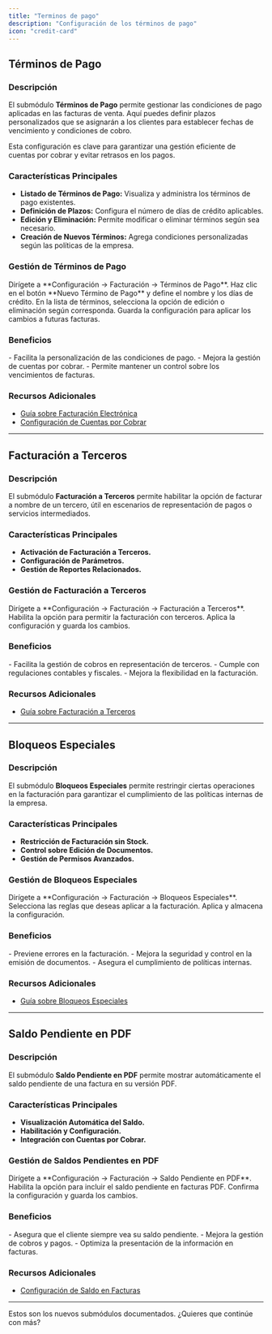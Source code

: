 ```yaml
---
title: "Terminos de pago"
description: "Configuración de los términos de pago"
icon: "credit-card"
---
```

## Términos de Pago

### Descripción

El submódulo **Términos de Pago** permite gestionar las condiciones de pago aplicadas en las facturas de venta. Aquí puedes definir plazos personalizados que se asignarán a los clientes para establecer fechas de vencimiento y condiciones de cobro.

<Info>
Esta configuración es clave para garantizar una gestión eficiente de cuentas por cobrar y evitar retrasos en los pagos.
</Info>

### Características Principales

- **Listado de Términos de Pago:** Visualiza y administra los términos de pago existentes.
- **Definición de Plazos:** Configura el número de días de crédito aplicables.
- **Edición y Eliminación:** Permite modificar o eliminar términos según sea necesario.
- **Creación de Nuevos Términos:** Agrega condiciones personalizadas según las políticas de la empresa.

### Gestión de Términos de Pago

<Steps>
  <Step title="Acceder al Submódulo">
    Dirígete a **Configuración → Facturación → Términos de Pago**.
  </Step>
  <Step title="Crear un Nuevo Término">
    Haz clic en el botón **Nuevo Término de Pago** y define el nombre y los días de crédito.
  </Step>
  <Step title="Editar o Eliminar un Término">
    En la lista de términos, selecciona la opción de edición o eliminación según corresponda.
  </Step>
  <Step title="Guardar Cambios">
    Guarda la configuración para aplicar los cambios a futuras facturas.
  </Step>
</Steps>

### Beneficios

<Check>
- Facilita la personalización de las condiciones de pago.
- Mejora la gestión de cuentas por cobrar.
- Permite mantener un control sobre los vencimientos de facturas.
</Check>

### Recursos Adicionales

- [Guía sobre Facturación Electrónica](https://ayuda.gestoru.com/facturacion-electronica/guia-general)
- [Configuración de Cuentas por Cobrar](https://ayuda.gestoru.com/finanzas/cuentas-por-cobrar)

---

## Facturación a Terceros

### Descripción

El submódulo **Facturación a Terceros** permite habilitar la opción de facturar a nombre de un tercero, útil en escenarios de representación de pagos o servicios intermediados.

### Características Principales

- **Activación de Facturación a Terceros.**
- **Configuración de Parámetros.**
- **Gestión de Reportes Relacionados.**

### Gestión de Facturación a Terceros

<Steps>
  <Step title="Acceder al Submódulo">
    Dirígete a **Configuración → Facturación → Facturación a Terceros**.
  </Step>
  <Step title="Activar la Funcionalidad">
    Habilita la opción para permitir la facturación con terceros.
  </Step>
  <Step title="Guardar Cambios">
    Aplica la configuración y guarda los cambios.
  </Step>
</Steps>

### Beneficios

<Check>
- Facilita la gestión de cobros en representación de terceros.
- Cumple con regulaciones contables y fiscales.
- Mejora la flexibilidad en la facturación.
</Check>

### Recursos Adicionales

- [Guía sobre Facturación a Terceros](https://ayuda.gestoru.com/facturacion/terceros)

---

## Bloqueos Especiales

### Descripción

El submódulo **Bloqueos Especiales** permite restringir ciertas operaciones en la facturación para garantizar el cumplimiento de las políticas internas de la empresa.

### Características Principales

- **Restricción de Facturación sin Stock.**
- **Control sobre Edición de Documentos.**
- **Gestión de Permisos Avanzados.**

### Gestión de Bloqueos Especiales

<Steps>
  <Step title="Acceder al Submódulo">
    Dirígete a **Configuración → Facturación → Bloqueos Especiales**.
  </Step>
  <Step title="Configurar Restricciones">
    Selecciona las reglas que deseas aplicar a la facturación.
  </Step>
  <Step title="Guardar Cambios">
    Aplica y almacena la configuración.
  </Step>
</Steps>

### Beneficios

<Check>
- Previene errores en la facturación.
- Mejora la seguridad y control en la emisión de documentos.
- Asegura el cumplimiento de políticas internas.
</Check>

### Recursos Adicionales

- [Guía sobre Bloqueos Especiales](https://ayuda.gestoru.com/facturacion/bloqueos)

---

## Saldo Pendiente en PDF

### Descripción

El submódulo **Saldo Pendiente en PDF** permite mostrar automáticamente el saldo pendiente de una factura en su versión PDF.

### Características Principales

- **Visualización Automática del Saldo.**
- **Habilitación y Configuración.**
- **Integración con Cuentas por Cobrar.**

### Gestión de Saldos Pendientes en PDF

<Steps>
  <Step title="Acceder al Submódulo">
    Dirígete a **Configuración → Facturación → Saldo Pendiente en PDF**.
  </Step>
  <Step title="Activar la Visualización">
    Habilita la opción para incluir el saldo pendiente en facturas PDF.
  </Step>
  <Step title="Guardar Cambios">
    Confirma la configuración y guarda los cambios.
  </Step>
</Steps>

### Beneficios

<Check>
- Asegura que el cliente siempre vea su saldo pendiente.
- Mejora la gestión de cobros y pagos.
- Optimiza la presentación de la información en facturas.
</Check>

### Recursos Adicionales

- [Configuración de Saldo en Facturas](https://ayuda.gestoru.com/facturacion/saldos-pendientes)

---

Estos son los nuevos submódulos documentados. ¿Quieres que continúe con más?

